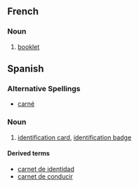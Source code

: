 ==French==

===Noun===
{{infl|fr|noun}} {{m}}

# [[booklet]]

==Spanish==

===Alternative Spellings===
*[[carné]]

===Noun===
{{es-noun-m|pl=carnets}}

# [[identification card]], [[identification badge]]

====Derived terms====
*[[carnet de identidad]]
*[[carnet de conducir]]